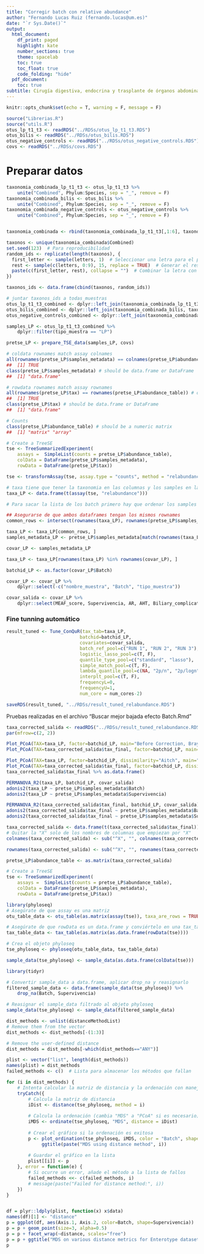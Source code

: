 ```yaml
---
title: "Corregir batch con relative abundance"
author: "Fernando Lucas Ruiz (fernando.lucas@um.es)"
date: "`r Sys.Date()`"
output:
  html_document:
    df_print: paged
    highlight: kate
    number_sections: true
    theme: spacelab
    toc: true
    toc_float: true
    code_folding: "hide"
  pdf_document:
    toc: true
subtitle: Cirugía digestiva, endocrina y trasplante de órganos abdominales (IMIB)
---
```


```r
knitr::opts_chunk$set(echo = T, warning = F, message = F)
```

```r
source("Librerias.R")
source("utils.R")
otus_lp_t1_t3 <- readRDS("../RDSs/otus_lp_t1_t3.RDS")
otus_bilis <- readRDS("../RDSs/otus_bilis.RDS")
otus_negative_controls <- readRDS("../RDSs/otus_negative_controls.RDS")
covs <- readRDS("../RDSs/covs.RDS")
```

# Preparar datos

```r
taxonomia_combinada_lp_t1_t3 <- otus_lp_t1_t3 %>%
    unite("Combined", Phylum:Species, sep = "_", remove = F)
taxonomia_combinada_bilis <- otus_bilis %>%
    unite("Combined", Phylum:Species, sep = "_", remove = F)
taxonomia_combinada_negative_controls <- otus_negative_controls %>%
    unite("Combined", Phylum:Species, sep = "_", remove = F)


taxonomia_combinada <- rbind(taxonomia_combinada_lp_t1_t3[,1:6], taxonomia_combinada_bilis[,1:6], taxonomia_combinada_negative_controls[,1:6]) 

taxonos <- unique(taxonomia_combinada$Combined)
set.seed(123)  # Para reproducibilidad
random_ids <- replicate(length(taxonos), {
  first_letter <- sample(letters, 1)  # Seleccionar una letra para el primer carácter
  rest <- sample(c(letters, 0:9), 15, replace = TRUE)  # Generar el resto del ID
  paste(c(first_letter, rest), collapse = "")  # Combinar la letra con el resto
})

taxonos_ids <- data.frame(cbind(taxonos, random_ids))

# juntar taxonos_ids a todas_muestras 
otus_lp_t1_t3_combined <- dplyr::left_join(taxonomia_combinada_lp_t1_t3, taxonos_ids, by = c("Combined" = "taxonos"))
otus_bilis_combined <- dplyr::left_join(taxonomia_combinada_bilis, taxonos_ids, by = c("Combined" = "taxonos"))
otus_negative_controls_combined <- dplyr::left_join(taxonomia_combinada_negative_controls, taxonos_ids, by = c("Combined" = "taxonos"))
```

```r
samples_LP <- otus_lp_t1_t3_combined %>%
    dplyr::filter(tipo_muestra == "LP") 

pretse_LP <- prepare_TSE_data(samples_LP, covs)
```

```r
# coldata rownames match assay colnames
all(rownames(pretse_LP$samples_metadata) == colnames(pretse_LP$abundance_table)) # our dataset
##  [1] TRUE
class(pretse_LP$samples_metadata) # should be data.frame or DataFrame
##  [1] "data.frame"

# rowdata rownames match assay rownames
all(rownames(pretse_LP$tax) == rownames(pretse_LP$abundance_table)) # our dataset
##  [1] TRUE
class(pretse_LP$tax) # should be data.frame or DataFrame
##  [1] "data.frame"

# Counts
class(pretse_LP$abundance_table) # should be a numeric matrix
##  [1] "matrix" "array"
```

```r
# Create a TreeSE
tse <- TreeSummarizedExperiment(
    assays =  SimpleList(counts = pretse_LP$abundance_table),
    colData = DataFrame(pretse_LP$samples_metadata),
    rowData = DataFrame(pretse_LP$tax))

tse <- transformAssay(tse, assay.type = "counts", method = "relabundance")
```

```r
# taxa tiene que tener la taxonomia en las columnas y los samples en las filas
taxa_LP <- data.frame(t(assay(tse, "relabundance")))

# Para sacar la lista de los batch primero hay que ordenar los samples en el samples_metadata

## Asegurarse de que ambos dataframes tengan los mismos rownames
common_rows <- intersect(rownames(taxa_LP), rownames(pretse_LP$samples_metadata))

taxa_LP <- taxa_LP[common_rows, ]
samples_metadata_LP <- pretse_LP$samples_metadata[match(rownames(taxa_LP), rownames(pretse_LP$samples_metadata)), ]

covar_LP <- samples_metadata_LP 

taxa_LP <- taxa_LP[rownames(taxa_LP) %in% rownames(covar_LP), ]

batchid_LP <- as.factor(covar_LP$Batch)

covar_LP <- covar_LP %>%
    dplyr::select(-c("nombre_muestra", "Batch", "tipo_muestra"))

covar_salida <- covar_LP %>% 
    dplyr::select(MEAF_score, Supervivencia, AR, AHT, Biliary_complications) 
```

### Fine tunning automático

```r
result_tuned <- Tune_ConQuR(tax_tab=taxa_LP,
                           batchid=batchid_LP,
                           covariates=covar_salida,
                           batch_ref_pool=c("RUN 1", "RUN 2", "RUN 3"),
                           logistic_lasso_pool=c(T, F),
                           quantile_type_pool=c("standard", "lasso"),
                           simple_match_pool=c(T, F),
                           lambda_quantile_pool=c(NA, "2p/n", "2p/logn"),
                           interplt_pool=c(T, F),
                           frequencyL=0,
                           frequencyU=1,
                           num_core = num_cores-2)

saveRDS(result_tuned, "../RDSs/result_tuned_relabundance.RDS")
```

Pruebas realizadas en el archivo "Buscar mejor bajada efecto Batch.Rmd"

```r
taxa_corrected_salida <- readRDS("../RDSs/result_tuned_relabundance.RDS")
par(mfrow=c(2, 2))

Plot_PCoA(TAX=taxa_LP, factor=batchid_LP, main="Before Correction, Bray-Curtis")
Plot_PCoA(TAX=taxa_corrected_salida$tax_final, factor=batchid_LP, main="ConQuR (Default), Bray-Curtis")

Plot_PCoA(TAX=taxa_LP, factor=batchid_LP, dissimilarity="Aitch", main="Before Correction, Aitchison")
Plot_PCoA(TAX=taxa_corrected_salida$tax_final, factor=batchid_LP, dissimilarity="Aitch", main="ConQuR (Default), Aitchison")
taxa_corrected_salida$tax_final %>% as.data.frame()
```

```r
PERMANOVA_R2(taxa_LP, batchid_LP, covar_salida)
adonis2(taxa_LP ~ pretse_LP$samples_metadata$Batch)
adonis2(taxa_LP ~ pretse_LP$samples_metadata$Supervivencia)

PERMANOVA_R2(taxa_corrected_salida$tax_final, batchid_LP, covar_salida)
adonis2(taxa_corrected_salida$tax_final ~ pretse_LP$samples_metadata$Batch)
adonis2(taxa_corrected_salida$tax_final ~ pretse_LP$samples_metadata$Supervivencia)
```

```r
taxa_corrected_salida <- data.frame(t(taxa_corrected_salida$tax_final))
# Quitar la "X" solo de los nombres de columnas que empiezan por "X"
colnames(taxa_corrected_salida) <- sub("^X", "", colnames(taxa_corrected_salida))

rownames(taxa_corrected_salida) <- sub("^X", "", rownames(taxa_corrected_salida))

pretse_LP$abundance_table <- as.matrix(taxa_corrected_salida)
```

```r
# Create a TreeSE
tse <- TreeSummarizedExperiment(
    assays =  SimpleList(counts = pretse_LP$abundance_table),
    colData = DataFrame(pretse_LP$samples_metadata),
    rowData = DataFrame(pretse_LP$tax))
```

```r
library(phyloseq)
# Asegúrate de que assay es una matriz
otu_table_data <- otu_table(as.matrix(assay(tse)), taxa_are_rows = TRUE)

# Asegúrate de que rowData es un data.frame y conviértelo en una tax_table
tax_table_data <- tax_table(as.matrix(as.data.frame(rowData(tse))))

# Crea el objeto phyloseq
tse_phyloseq <- phyloseq(otu_table_data, tax_table_data)

sample_data(tse_phyloseq) <- sample_data(as.data.frame(colData(tse)))

library(tidyr)

# Convertir sample_data a data.frame, aplicar drop_na y reasignarlo
filtered_sample_data <- data.frame(sample_data(tse_phyloseq)) %>%
    drop_na(Batch, Supervivencia)

# Reasignar el sample_data filtrado al objeto phyloseq
sample_data(tse_phyloseq) <- sample_data(filtered_sample_data)

```

```r
dist_methods <- unlist(distanceMethodList)
# Remove them from the vector
dist_methods <- dist_methods[-(1:3)]

# Remove the user-defined distance
dist_methods = dist_methods[-which(dist_methods=="ANY")]

plist <- vector("list", length(dist_methods))
names(plist) = dist_methods
failed_methods <- c()  # Lista para almacenar los métodos que fallan

for (i in dist_methods) {
    # Intenta calcular la matriz de distancia y la ordenación con manejo de errores
    tryCatch({
        # Calcula la matriz de distancia
        iDist <- distance(tse_phyloseq, method = i)
        
        # Calcula la ordenación (cambia "MDS" a "PCoA" si es necesario)
        iMDS <- ordinate(tse_phyloseq, "MDS", distance = iDist)
        
        # Crear el gráfico si la ordenación es exitosa
        p <- plot_ordination(tse_phyloseq, iMDS, color = "Batch", shape = "Supervivencia") +
             ggtitle(paste("MDS using distance method", i))
        
        # Guardar el gráfico en la lista
        plist[[i]] <- p
    }, error = function(e) {
        # Si ocurre un error, añade el método a la lista de fallos
        failed_methods <<- c(failed_methods, i)
        # message(paste("Failed for distance method:", i))
    })
}


df = plyr::ldply(plist, function(x) x$data)
names(df)[1] <- "distance"
p = ggplot(df, aes(Axis.1, Axis.2, color=Batch, shape=Supervivencia))
p = p + geom_point(size=3, alpha=0.5)
p = p + facet_wrap(~distance, scales="free")
p = p + ggtitle("MDS on various distance metrics for Enterotype dataset")
p
```